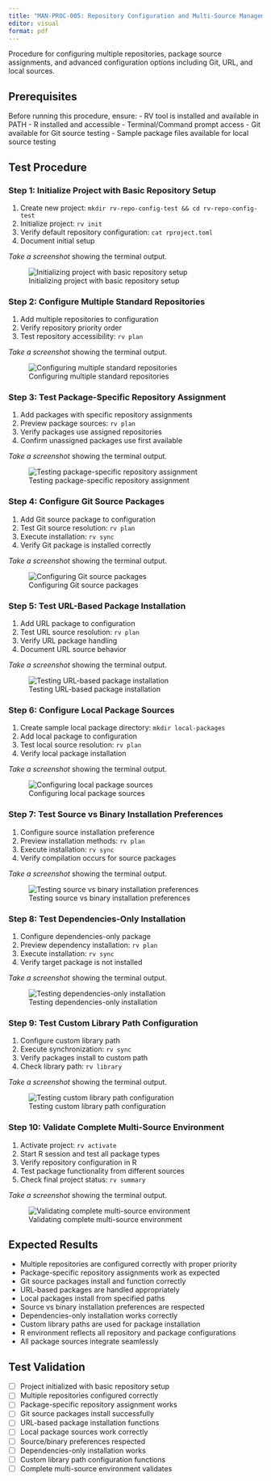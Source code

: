 ```yaml
---
title: "MAN-PROC-005: Repository Configuration and Multi-Source Management"
editor: visual
format: pdf
---
```


Procedure for configuring multiple repositories, package source assignments, and advanced configuration options including Git, URL, and local sources.

## Prerequisites

Before running this procedure, ensure: - RV tool is installed and available in PATH - R installed and accessible - Terminal/Command prompt access - Git available for Git source testing - Sample package files available for local source testing

## Test Procedure

::: step
### Step 1: Initialize Project with Basic Repository Setup

1.  Create new project: `mkdir rv-repo-config-test && cd rv-repo-config-test`
2.  Initialize project: `rv init`
3.  Verify default repository configuration: `cat rproject.toml`
4.  Document initial setup

*Take a screenshot* showing the terminal output.

![Initializing project with basic repository setup](images/man-proc-005-01.png){.screenshot}
:::

::: step
### Step 2: Configure Multiple Standard Repositories

1.  Add multiple repositories to configuration
2.  Verify repository priority order
3.  Test repository accessibility: `rv plan`

*Take a screenshot* showing the terminal output.

![Configuring multiple standard repositories](images/man-proc-005-02.png){.screenshot}
:::

::: step
### Step 3: Test Package-Specific Repository Assignment

1.  Add packages with specific repository assignments
2.  Preview package sources: `rv plan`
3.  Verify packages use assigned repositories
4.  Confirm unassigned packages use first available

*Take a screenshot* showing the terminal output.

![Testing package-specific repository assignment](images/man-proc-005-03.png){.screenshot}
:::

::: step
### Step 4: Configure Git Source Packages

1.  Add Git source package to configuration
2.  Test Git source resolution: `rv plan`
3.  Execute installation: `rv sync`
4.  Verify Git package is installed correctly

*Take a screenshot* showing the terminal output.

![Configuring Git source packages](images/man-proc-005-04.png){.screenshot}
:::

::: step
### Step 5: Test URL-Based Package Installation

1.  Add URL package to configuration
2.  Test URL source resolution: `rv plan`
3.  Verify URL package handling
4.  Document URL source behavior

*Take a screenshot* showing the terminal output.

![Testing URL-based package installation](images/man-proc-005-05.png){.screenshot}
:::

::: step
### Step 6: Configure Local Package Sources

1.  Create sample local package directory: `mkdir local-packages`
2.  Add local package to configuration
3.  Test local source resolution: `rv plan`
4.  Verify local package installation

*Take a screenshot* showing the terminal output.

![Configuring local package sources](images/man-proc-005-06.png){.screenshot}
:::

::: step
### Step 7: Test Source vs Binary Installation Preferences

1.  Configure source installation preference
2.  Preview installation methods: `rv plan`
3.  Execute installation: `rv sync`
4.  Verify compilation occurs for source packages

*Take a screenshot* showing the terminal output.

![Testing source vs binary installation preferences](images/man-proc-005-07.png){.screenshot}
:::

::: step
### Step 8: Test Dependencies-Only Installation

1.  Configure dependencies-only package
2.  Preview dependency installation: `rv plan`
3.  Execute installation: `rv sync`
4.  Verify target package is not installed

*Take a screenshot* showing the terminal output.

![Testing dependencies-only installation](images/man-proc-005-08.png){.screenshot}
:::

::: step
### Step 9: Test Custom Library Path Configuration

1.  Configure custom library path
2.  Execute synchronization: `rv sync`
3.  Verify packages install to custom path
4.  Check library path: `rv library`

*Take a screenshot* showing the terminal output.

![Testing custom library path configuration](images/man-proc-005-09.png){.screenshot}
:::

::: step
### Step 10: Validate Complete Multi-Source Environment

1.  Activate project: `rv activate`
2.  Start R session and test all package types
3.  Verify repository configuration in R
4.  Test package functionality from different sources
5.  Check final project status: `rv summary`

*Take a screenshot* showing the terminal output.

![Validating complete multi-source environment](images/man-proc-005-10.png){.screenshot}
:::

## Expected Results

-   Multiple repositories are configured correctly with proper priority
-   Package-specific repository assignments work as expected
-   Git source packages install and function correctly
-   URL-based packages are handled appropriately
-   Local packages install from specified paths
-   Source vs binary installation preferences are respected
-   Dependencies-only installation works correctly
-   Custom library paths are used for package installation
-   R environment reflects all repository and package configurations
-   All package sources integrate seamlessly

## Test Validation

-   [ ] Project initialized with basic repository setup
-   [ ] Multiple repositories configured correctly
-   [ ] Package-specific repository assignment works
-   [ ] Git source packages install successfully
-   [ ] URL-based package installation functions
-   [ ] Local package sources work correctly
-   [ ] Source/binary preferences respected
-   [ ] Dependencies-only installation works
-   [ ] Custom library path configuration functions
-   [ ] Complete multi-source environment validates